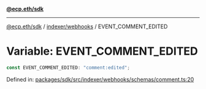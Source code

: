 [**@ecp.eth/sdk**](../../../index.mdx)

***

[@ecp.eth/sdk](/sdk-reference/index.mdx) / [indexer/webhooks](/sdk-reference/indexer/webhooks/index.mdx) / EVENT\_COMMENT\_EDITED

# Variable: EVENT\_COMMENT\_EDITED

```ts
const EVENT_COMMENT_EDITED: "comment:edited";
```

Defined in: [packages/sdk/src/indexer/webhooks/schemas/comment.ts:20](https://github.com/ecp-eth/comments-monorepo/blob/main/packages/sdk/src/indexer/webhooks/schemas/comment.ts#L20)
